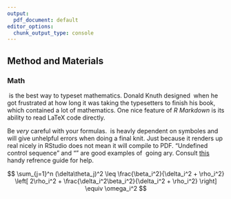 ```yaml
---
output:
  pdf_document: default
editor_options:
  chunk_output_type: console
---
```


## Method and Materials {#a-method-and-materials}

<!--
Leaving a chunk unnamed is also a good choice in a dissertation portfolio.
This meens you are unable to refrernce it elsewhere using the `\@ref()` syntax.
-->

### Math

\TeX\ is the best way to typeset mathematics.
Donald Knuth designed \TeX\ when he got frustrated at how long it was taking the typesetters to finish his book, which contained a lot of mathematics.
One nice feature of _R Markdown_ is its ability to read LaTeX code directly.

Be _very_ careful with your formulas.
\TeX\ is heavly dependent on symboles and will give unhelpful errors when doing a final knit.
Just because it renders up real nicely in RStudio does not mean it will compile to PDF.
"Undefined control sequence" and "" are good examples of \TeX\ going ary.
Consult [this](https://oeis.org/wiki/List_of_LaTeX_mathematical_symbols) handy refrence guide for help.

$$
\sum_{j=1}^n (\delta\theta_j)^2 \leq \frac{\beta_i^2}{\delta_i^2 + \rho_i^2} \left[ 2\rho_i^2 + \frac{\delta_i^2\beta_i^2}{\delta_i^2 + \rho_i^2} \right] \equiv \omega_i^2
$$

